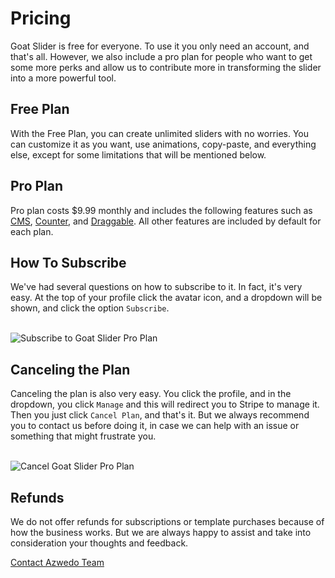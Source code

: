 
# Pricing

Goat Slider is free for everyone. To use it you only need an account, and that's all. However, we also include a pro plan for people who want to get some more perks and allow us to contribute more in transforming the slider into a more powerful tool.

## Free Plan

With the Free Plan, you can create unlimited sliders with no worries. You can customize it as you want, use animations, copy-paste, and everything else, except for some limitations that will be mentioned below.

## Pro Plan

Pro plan costs $9.99 monthly and includes the following features such as [CMS](https://docs.goatslider.com/functionality/cms), [Counter](https://docs.goatslider.com/functionality/counter), and [Draggable](https://docs.goatslider.com/functionality/draggable). All other features are included by default for each plan.

## How To Subscribe

We've had several questions on how to subscribe to it. In fact, it's very easy. At the top of your profile click the avatar icon, and a dropdown will be shown, and click the option `Subscribe`.

<br /> 
<Image 
    src="/mdx/subscribe.png" 
    alt="Subscribe to Goat Slider Pro Plan" 
    width={800} 
    height={400} 
/>

## Canceling the Plan

Canceling the plan is also very easy. You click the profile, and in the dropdown, you click `Manage` and this will redirect you to Stripe to manage it. Then you just click `Cancel Plan`, and that's it. But we always recommend you to contact us before doing it, in case we can help with an issue or something that might frustrate you.

<br /> 
<Image 
    src="/mdx/cancel-plan.png" 
    alt="Cancel Goat Slider Pro Plan" 
    width={800} 
    height={400} 
/>

## Refunds

We do not offer refunds for subscriptions or template purchases because of how the business works. But we are always happy to assist and take into consideration your thoughts and feedback.

[Contact Azwedo Team](https://l.azwedo.com/goat-docs-contact-azwedo)